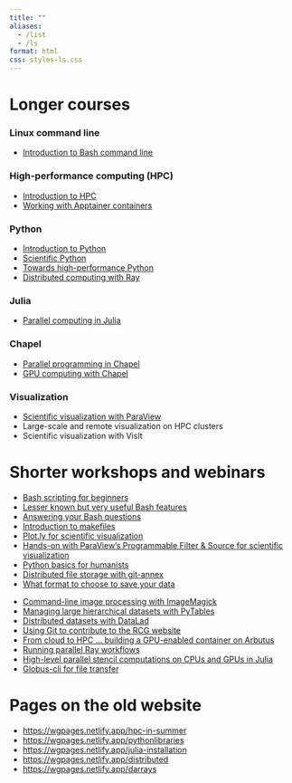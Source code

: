 ```yaml
---
title: ""
aliases:
  - /list
  - /ls
format: html
css: styles-ls.css
---
```


# Longer courses {.center-header}

<div class="d-flex justify-content-center">
<div class="grid" style="max-width: 900px;">

::: {.card width="30%" padding="10px"}
:::{.card-body}
### Linux command line {.card-title}
- [Introduction to Bash command line](bash)
:::
:::

::: {.card width="30%" padding="10px"}
:::{.card-body}
### High-performance computing (HPC) {.card-title}
- [Introduction to HPC](introhpc)
- [Working with Apptainer containers](apptainer)
:::
:::

::: {.card width="30%" padding="10px"}
:::{.card-body}
### Python {.card-title}
- [Introduction to Python](intropython)
- [Scientific Python](scientificpython)
- [Towards high-performance Python](pythonhpc)
- [Distributed computing with Ray](ray)
:::
:::

</div>
</div>

<div class="d-flex justify-content-center">
<div class="grid" style="max-width: 900px;">

::: {.card width="30%" padding="10px"}
:::{.card-body}
### Julia {.card-title}
- [Parallel computing in Julia](julia)
:::
:::

::: {.card width="30%" padding="10px"}
:::{.card-body}
### Chapel {.card-title}
- [Parallel programming in Chapel](chapel)
- [GPU computing with Chapel](chapel-gpu)
:::
:::

::: {.card width="30%" padding="10px"}
:::{.card-body}
### Visualization {.card-title}
- [Scientific visualization with ParaView](paraview)
- Large-scale and remote visualization on HPC clusters
- Scientific visualization with VisIt
:::
:::

</div>
</div>

# Shorter workshops and webinars {.center-header}

<div class="d-flex justify-content-center">
<div class="grid" style="max-width: 900px;">

::: {.wide-card width="30%" padding="10px"}
:::{.card-body}
- [Bash scripting for beginners](bashscripting)
- [Lesser known but very useful Bash features](bashfeatures)
- [Answering your Bash questions](bash-questions)
- [Introduction to makefiles](make)
- [Plot.ly for scientific visualization](plotly)
- [Hands-on with ParaView's Programmable Filter & Source for scientific visualization](programmable)
- [Python basics for humanists](humanitiespython)
- [Distributed file storage with git-annex](annex)
- [What format to choose to save your data](formats)
:::
:::

::: {.wide-card width="30%" padding="10px"}
:::{.card-body}
- [Command-line image processing with ImageMagick](imagemagick)
- [Managing large hierarchical datasets with PyTables](pytables)
- [Distributed datasets with DataLad](datalad)
- [Using Git to contribute to the RCG website](git-rcg)
- [From cloud to HPC ... building a GPU-enabled container on Arbutus](cloud2hpc)
- [Running parallel Ray workflows](clusterworkflows)
- [High-level parallel stencil computations on CPUs and GPUs in Julia](stencil)
- [Globus-cli for file transfer](globus)
:::
:::

</div>
</div>



# Pages on the old website

<!-- Might convert these to Quarto later: -->

- <https://wgpages.netlify.app/hpc-in-summer>
- <https://wgpages.netlify.app/pythonlibraries>
- <https://wgpages.netlify.app/julia-installation>
- <https://wgpages.netlify.app/distributed>
- <https://wgpages.netlify.app/darrays>





<!-- ### maybe -->
<!--     vis/ vis1.md vis2.md -->
<!-- ### never -->
<!--     chapel-original.md chapel1/ driConnect.md nationalJulia-202202.md -->
<!--     introPython-menu.md python1/ # an older course, replaced with 3dayPython-menu.md -->







<!-- :::{layout="[[5, 5, 5, 5], [5, 5, 5, 5]]"} -->
<!-- :::{.card .mb-3} -->
<!-- :::{.card-body} -->
<!-- [AI](/ai/index.qmd){.card-title .stretched-link} -->
<!-- [Deep learning frameworks]{.text-muted} -->
<!-- ::: -->
<!-- ::: -->
<!-- :::{.card .mb-3} -->
<!-- :::{.card-body} -->
<!-- [R](/r/index.qmd){.card-title .stretched-link} -->
<!-- [Statistical programming]{.text-muted} -->
<!-- ::: -->
<!-- ::: -->
<!-- ::: -->
